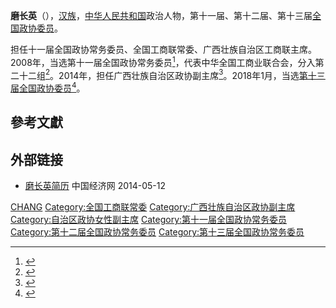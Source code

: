 '''磨长英'''（{{bd|1963年|4月||catIdx=Mo磨}}），[[汉族|汉族]]，[[中华人民共和国|中华人民共和国]]政治人物，第十一届、第十二届、第十三届[[全国政协委员|全国政协委员]]。

担任十一届全国政协常务委员、全国工商联常委、广西壮族自治区工商联主席。2008年，当选第十一届全国政协常务委员<ref>{{cite news|title=第十一届全国政协委员名单|url=http://www.indaa.com.cn/zt/2009qglh/zxzs/200903/t20090303_127573.html|accessdate=2013-04-09|newspaper=新华社北京1月25日电 中国人民政治协商会议第十一届全国委员会委员名单(共2237人，2008年1月25日政协第十届全国委员会常务委员会第二十次会议通过)|date=2008年1月25日|deadurl=yes|archiveurl=https://web.archive.org/web/20130928014403/http://www.indaa.com.cn/zt/2009qglh/zxzs/200903/t20090303_127573.html|archivedate=2013年9月28日}}</ref>，代表中华全国工商业联合会，分入第二十二组<ref>{{cite news|title=全国政协信息-磨长英|url=http://www.cppcc.gov.cn/CMS/wylibary/showJcwyxtInfoWylibary.action?tabJcwyxt.guid=11W0007500&wytype=wjwy|accessdate=2013-04-11|newspaper=全国政协委员会|archive-date=2014-02-22|archive-url=https://web.archive.org/web/20140222133715/http://www.cppcc.gov.cn/CMS/wylibary/showJcwyxtInfoWylibary.action?tabJcwyxt.guid=11W0007500&wytype=wjwy|dead-url=no}}</ref>。2014年，担任广西壮族自治区政协副主席<ref>{{cite news|title=地方两会全部闭幕 30名省部级官员履新|url=http://news.163.com/14/0216/03/9L65ODTQ0001124J.html|accessdate=2014-02-16|newspaper=南方都市网|date=2014-02-16|archive-url=https://web.archive.org/web/20140222043116/http://news.163.com/14/0216/03/9L65ODTQ0001124J.html|archive-date=2014-02-22|dead-url=yes}}</ref>。2018年1月，当选[[中国人民政治协商会议第十三届全国委员会委员名单|第十三届全国政协委员]]<ref>{{Cite web|url=http://sports.163.com/18/0126/06/D92BRKK400051C89.html|title=中国人民政治协商会议第十三届全国委员会委员名单|accessdate=2018-01-26|last=|work=网易|archive-url=https://web.archive.org/web/20180127143232/http://sports.163.com/18/0126/06/D92BRKK400051C89.html|archive-date=2018-01-27|dead-url=yes}}</ref>。

== 參考文獻 ==
{{reflist}}

== 外部链接 ==
* [http://district.ce.cn/newarea/sddy/201401/20/t20140120_2162429_2.shtml 磨长英简历] {{Wayback|url=http://district.ce.cn/newarea/sddy/201401/20/t20140120_2162429_2.shtml |date=20140512231506 }} 中国经济网 2014-05-12

{{广西壮族自治区领导人}}
{{中华全国工商业联合会第十届执行委员会}}
{{中华全国工商业联合会第十一届执行委员会}}
{{中华全国工商业联合会第十二届执行委员会}}

{{Authority control}}
{{DEFAULTSORT:Mo磨}}
[[Category:磨姓|CHANG]]
[[Category:全国工商联常委|Category:全国工商联常委]]
[[Category:广西壮族自治区政协副主席|Category:广西壮族自治区政协副主席]]
[[Category:自治区政协女性副主席|Category:自治区政协女性副主席]]
[[Category:第十一届全国政协常务委员|Category:第十一届全国政协常务委员]]
[[Category:第十二届全国政协常务委员|Category:第十二届全国政协常务委员]]
[[Category:第十三届全国政协常务委员|Category:第十三届全国政协常务委员]]